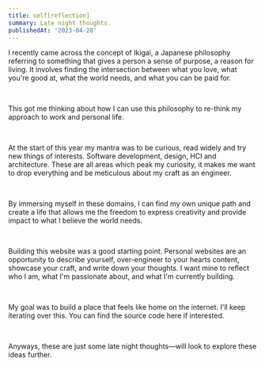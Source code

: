 ```yaml
---
title: self[reflection]
summary: Late night thoughts.
publishedAt: '2023-04-28'
---
```


I recently came across the concept of <Link href='https://en.wikipedia.org/wiki/Ikigai'>Ikigai</Link>, a Japanese philosophy referring to something that gives a person a sense of purpose, a reason for living. It involves finding the intersection between what you love, what you're good at, what the world needs, and what you can be paid for.

<br />

This got me thinking about how I can use this philosophy to re-think my approach to work and personal life.

<br />

At the start of this year my mantra was to be curious, read widely and try new things of interests. Software development, design, <Link href='https://en.wikipedia.org/wiki/Human%E2%80%93computer_interaction'>HCI</Link> and architecture. These are all areas which peak my curiosity, it makes me want to drop everything and be meticulous about my craft as an engineer.

<br />

By immersing myself in these domains, I can find my own unique path and create a life that allows me the freedom to express creativity and provide impact to what I believe the world needs.

<br />

Building this website was a good starting point. Personal websites are an opportunity to describe yourself, over-engineer to your hearts content, showcase your craft, and write down your thoughts. I want mine to reflect who I am, what I'm passionate about, and what I'm currently building.

<br />

My goal was to build a place that feels like home on the internet. I'll keep iterating over this. You can find the source code <Link href='https://github.com/kelvinampofo/kelvinamp.me'>here</Link> if interested.

<br />

Anyways, these are just some late night thoughts&mdash;will look to explore these ideas further.
